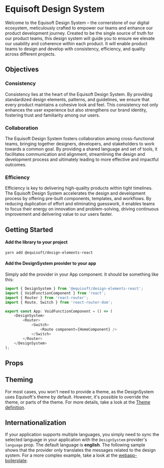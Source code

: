 
<Meta of={IntroStories} />

# Equisoft Design System

Welcome to the Equisoft Design System – the cornerstone of our digital ecosystem, meticulously crafted to empower our teams and enhance our product development journey. 
Created to be the single source of truth for our product teams, this design system will guide you to ensure we elevate our usability and coherence within each product. 
It will enable product teams to design and develop with consistency, efficiency, and quality across different projects.



## Objectives

### Consistency
Consistency lies at the heart of the Equisoft Design System. By providing standardized design elements, patterns, and guidelines, we ensure that every product maintains a cohesive look and feel. 
This consistency not only enhances the user experience but also strengthens our brand identity, fostering trust and familiarity among our users.


### Collaboration
The Equisoft Design System fosters collaboration among cross-functional teams, bringing together designers, developers, and stakeholders to work towards a common goal. 
By providing a shared language and set of tools, it facilitates communication and alignment, streamlining the design and development process and ultimately leading to more effective and impactful outcomes.


### Efficiency
Efficiency is key to delivering high-quality products within tight timelines. The Equisoft Design System accelerates the design and development process by offering pre-built components, templates, and workflows. 
By reducing duplication of effort and eliminating guesswork, it enables teams to focus their energy on innovation and problem-solving, driving continuous improvement and delivering value to our users faster.


## Getting Started

#### Add the library to your project
`yarn add @equisoft/design-elements-react`

#### Add the DesignSystem provider to your app

Simply add the provider in your App component. It should be something like this:
```typescript jsx
import { DesignSystem } from '@equisoft/design-elements-react';
import { VoidFunctionComponent } from 'react';
import { Router } from 'react-router';
import { Route, Switch } from 'react-router-dom';

export const App: VoidFunctionComponent = () => (
    <DesignSystem>
        <Router>
            <Switch>
                <Route component={HomeComponent} />
            </Switch>
        </Router>
    </DesignSystem>
);
```


## Props

<ArgTypes of={DesignSystem} />


## Theming

For most cases, you won't need to provide a theme, as the DesignSystem uses Equisoft's theme by default. However, it's
possible to override the theme, or parts of the theme. For more details, take a look at the [Theme definition](https://github.com/kronostechnologies/design-elements/blob/master/packages/react/src/themes/theme.ts).

<Canvas of={IntroStories.Theming} />

## Internationalization

If your application supports multiple languages, you simply need to sync the selected language in your application with
the `DesignSystem` provider's `language` prop. The default language is **english**.
The following sample shows that the provider only translates the messages
related to the design system. For a more complex example, take a look at the [webapp-boilerplate](https://github.com/kronostechnologies/webapp-boilerplate/tree/master/web/src/browser).

<Canvas of={IntroStories.Internationalization} />

